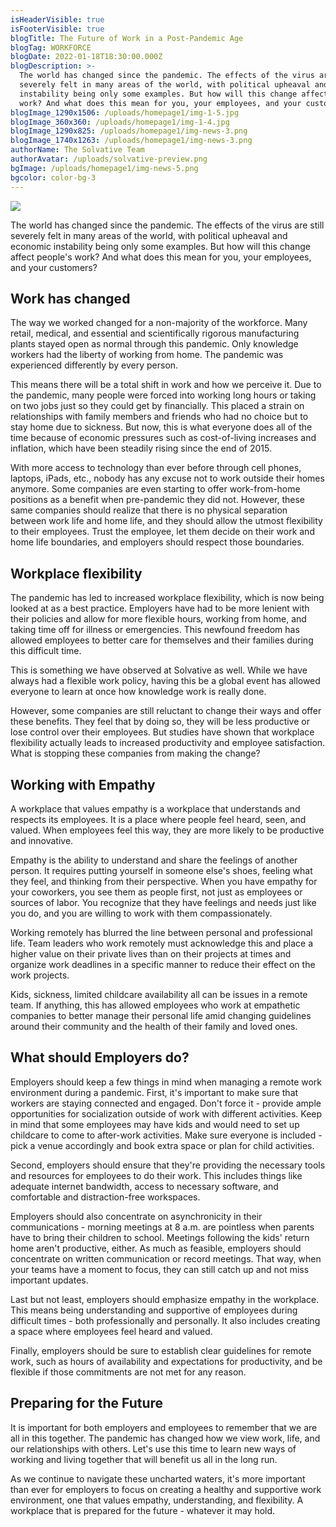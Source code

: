 ```yaml
---
isHeaderVisible: true
isFooterVisible: true
blogTitle: The Future of Work in a Post-Pandemic Age
blogTag: WORKFORCE
blogDate: 2022-01-18T18:30:00.000Z
blogDescription: >-
  The world has changed since the pandemic. The effects of the virus are still
  severely felt in many areas of the world, with political upheaval and economic
  instability being only some examples. But how will this change affect people's
  work? And what does this mean for you, your employees, and your customers?
blogImage_1290x1506: /uploads/homepage1/img-1-5.jpg
blogImage_360x360: /uploads/homepage1/img-1-4.jpg
blogImage_1290x825: /uploads/homepage1/img-news-3.png
blogImage_1740x1263: /uploads/homepage1/img-news-3.png
authorName: The Solvative Team
authorAvatar: /uploads/solvative-preview.png
bgImage: /uploads/homepage1/img-news-5.png
bgcolor: color-bg-3
---
```


![](/uploads/homepage1/img-news-5.png)

The world has changed since the pandemic. The effects of the virus are still severely felt in many areas of the world, with political upheaval and economic instability being only some examples. But how will this change affect people's work? And what does this mean for you, your employees, and your customers?

## Work has changed

The way we worked changed for a non-majority of the workforce. Many retail, medical, and essential and scientifically rigorous manufacturing plants stayed open as normal through this pandemic. Only knowledge workers had the liberty of working from home. The pandemic was experienced differently by every person.

This means there will be a total shift in work and how we perceive it. Due to the pandemic, many people were forced into working long hours or taking on two jobs just so they could get by financially. This placed a strain on relationships with family members and friends who had no choice but to stay home due to sickness. But now, this is what everyone does all of the time because of economic pressures such as cost-of-living increases and inflation, which have been steadily rising since the end of 2015.

With more access to technology than ever before through cell phones, laptops, iPads, etc., nobody has any excuse not to work outside their homes anymore. Some companies are even starting to offer work-from-home positions as a benefit when pre-pandemic they did not. However, these same companies should realize that there is no physical separation between work life and home life, and they should allow the utmost flexibility to their employees. Trust the employee, let them decide on their work and home life boundaries, and employers should respect those boundaries.

## Workplace flexibility

The pandemic has led to increased workplace flexibility, which is now being looked at as a best practice. Employers have had to be more lenient with their policies and allow for more flexible hours, working from home, and taking time off for illness or emergencies. This newfound freedom has allowed employees to better care for themselves and their families during this difficult time.

This is something we have observed at Solvative as well. While we have always had a flexible work policy, having this be a global event has allowed everyone to learn at once how knowledge work is really done.

However, some companies are still reluctant to change their ways and offer these benefits. They feel that by doing so, they will be less productive or lose control over their employees. But studies have shown that workplace flexibility actually leads to increased productivity and employee satisfaction. What is stopping these companies from making the change?

## Working with Empathy

A workplace that values empathy is a workplace that understands and respects its employees. It is a place where people feel heard, seen, and valued. When employees feel this way, they are more likely to be productive and innovative.

Empathy is the ability to understand and share the feelings of another person. It requires putting yourself in someone else's shoes, feeling what they feel, and thinking from their perspective. When you have empathy for your coworkers, you see them as people first, not just as employees or sources of labor. You recognize that they have feelings and needs just like you do, and you are willing to work with them compassionately.

Working remotely has blurred the line between personal and professional life. Team leaders who work remotely must acknowledge this and place a higher value on their private lives than on their projects at times and organize work deadlines in a specific manner to reduce their effect on the work projects.

Kids, sickness, limited childcare availability all can be issues in a remote team. If anything, this has allowed employees who work at empathetic companies to better manage their personal life amid changing guidelines around their community and the health of their family and loved ones.

## What should Employers do?

Employers should keep a few things in mind when managing a remote work environment during a pandemic. First, it's important to make sure that workers are staying connected and engaged. Don't force it - provide ample opportunities for socialization outside of work with different activities. Keep in mind that some employees may have kids and would need to set up childcare to come to after-work activities. Make sure everyone is included - pick a venue accordingly and book extra space or plan for child activities.

Second, employers should ensure that they're providing the necessary tools and resources for employees to do their work. This includes things like adequate internet bandwidth, access to necessary software, and comfortable and distraction-free workspaces.

Employers should also concentrate on asynchronicity in their communications - morning meetings at 8 a.m. are pointless when parents have to bring their children to school. Meetings following the kids' return home aren't productive, either. As much as feasible, employers should concentrate on written communication or record meetings. That way, when your teams have a moment to focus, they can still catch up and not miss important updates.

Last but not least, employers should emphasize empathy in the workplace. This means being understanding and supportive of employees during difficult times - both professionally and personally. It also includes creating a space where employees feel heard and valued.

Finally, employers should be sure to establish clear guidelines for remote work, such as hours of availability and expectations for productivity, and be flexible if those commitments are not met for any reason.

## Preparing for the Future

It is important for both employers and employees to remember that we are all in this together. The pandemic has changed how we view work, life, and our relationships with others. Let's use this time to learn new ways of working and living together that will benefit us all in the long run.

As we continue to navigate these uncharted waters, it's more important than ever for employers to focus on creating a healthy and supportive work environment, one that values empathy, understanding, and flexibility. A workplace that is prepared for the future - whatever it may hold.

<quoteBox quoteText="Solvative" authorName="Solvative Team" authorAvatar="/uploads/blog/single/user-2.png" />
